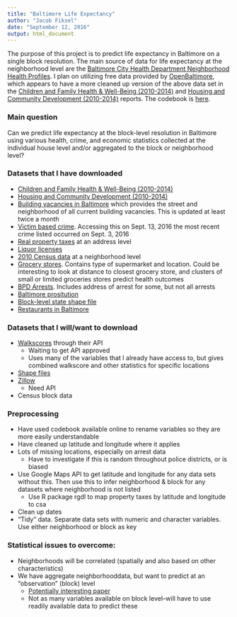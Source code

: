 ```yaml
---
title: "Baltimore Life Expectancy"
author: "Jacob Fiksel"
date: "September 12, 2016"
output: html_document
---
```

The purpose of this project is to predict life expectancy in Baltimore on a single block resolution. The main source of data for life expectancy at the neighborhood level are the [Baltimore City Health Department Neighborhood Health Profiles](http://health.baltimorecity.gov/node/231). I plan on utilizing free data provided by [OpenBaltimore](https://data.baltimorecity.gov), which appears to have a more cleaned up version of the above data set in the [Children and Family Health & Well-Being (2010-2014)](https://data.baltimorecity.gov/Neighborhoods/Children-and-Family-Health-Well-Being-2010-2014-/rtbq-mnni) and [Housing and Community Development (2010-2014)](https://data.baltimorecity.gov/Neighborhoods/Housing-and-Community-Development-2010-2014-/mvvs-32jm) reports. The codebook is [here](https://data.baltimorecity.gov/Neighborhoods/BNIA-Vital-Signs-Codebook/ryvy-9zw6). 

### Main question
Can we predict life expectancy at the block-level resolution in Baltimore using various health, crime, and economic statistics collected at the individual house level and/or aggregated to the block or neighborhood level?

### Datasets that I have downloaded 

* [Children and Family Health & Well-Being (2010-2014)](https://data.baltimorecity.gov/Neighborhoods/Children-and-Family-Health-Well-Being-2010-2014-/rtbq-mnni)
* [Housing and Community Development (2010-2014)](https://data.baltimorecity.gov/Neighborhoods/Housing-and-Community-Development-2010-2014-/mvvs-32jm)
* [Building vacancies in Baltimore](https://data.baltimorecity.gov/Housing-Development/Vacant-Buildings/qqcv-ihn5) which provides the street and neighborhood of all current building vacancies. This is updated at least twice a month
* [Victim based crime](https://data.baltimorecity.gov/Public-Safety/BPD-Part-1-Victim-Based-Crime-Data/wsfq-mvij). Accessing this on Sept. 13, 2016 the most recent crime listed occurred on Sept. 3, 2016
* [Real property taxes](https://data.baltimorecity.gov/Financial/Real-Property-Taxes/27w9-urtv) at an address level
* [Liquor licenses](https://data.baltimorecity.gov/City-Services/Liquor-Licenses/xv8d-bwgi)
* [2010 Census data](https://data.baltimorecity.gov/Neighborhoods/Census-Demographics-2010/cix3-h4cy) at a neighborhood level
* [Grocery stores](https://data.baltimorecity.gov/Health/Grocery-Stores/uuwk-975y). Contains type of supermarket and location. Could be interesting to look at distance to closest grocery store, and clusters of small or limited groceries stores predict health outcomes
* [BPD Arrests](https://data.baltimorecity.gov/Public-Safety/BPD-Arrests/n29z-hvc9). Includes address of arrest for some, but not all arrests
* [Baltimore prositution](https://data.baltimorecity.gov/Public-Safety/Prostitution-in-Baltimore-City/hky9-jqjm)
* [Block-level state shape file](https://www.nhgis.org)
* [Restaurants in Baltimore](https://data.baltimorecity.gov/Culture-Arts/Restaurants/k5ry-ef3g)

### Datasets that I will/want to download
* [Walkscores](https://www.walkscore.com) through their API
    + Waiting to get API approved
    + Uses many of the variables that I already have access to, but gives combined walkscore and other statistics for specific locations
* [Shape files](https://data.baltimorecity.gov/Neighborhoods/Children-and-Family-Health-Well-Being-2010-2012-Sh/6btb-a7mu)
* [Zillow](http://www.zillow.com/howto/api/APIOverview.htm)
    + Need API
* Census block data
    
### Preprocessing
* Have used codebook available online to rename variables so they are more easily understandable
* Have cleaned up latitude and longitude where it applies 
* Lots of missing locations, especially on arrest data
    + Have to investigate if this is random throughout police districts, or is biased
* Use Google Maps API to get latitude and longitude for any data sets without this. Then use this to infer neighborhood & block for any datasets where neighborhood is not listed
    + Use R package rgdl to map property taxes by latitude and longitude to csa
* Clean up dates
* "Tidy" data. Separate data sets with numeric and character variables. Use either neighborhood or block as key

### Statistical issues to overcome:

* Neighborhoods will be correlated (spatially and also based on other characteristics)
* We have aggregate neighborhooddata, but want to predict at an "observation" (block) level 
    + [Potentially interesting paper](http://faculty.som.yale.edu/ksudhir/workingpapers/Conditional%20Means%20Approach-JEctrics.pdf)
    + Not as many variables available on block level--will have to use readily available data to predict these





